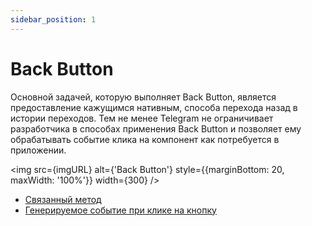 ```yaml
---
sidebar_position: 1
---
```


# Back Button

Основной задачей, которую выполняет Back Button, является предоставление
кажущимся нативным, способа перехода назад в истории переходов. Тем не менее
Telegram не ограничивает разработчика в способах применения Back Button
и позволяет ему обрабатывать событие клика на компонент как потребуется в
приложении.


<img
  src={imgURL}
  alt={'Back Button'}
  style={{marginBottom: 20, maxWidth: '100%'}}
  width={300}
/>

- [Связанный метод](../apps-communication/methods.mdx#web_app_setup_back_button)
- [Генерируемое событие при клике на кнопку](../apps-communication/events.mdx#back_button_pressed)